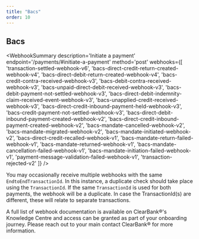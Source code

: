 ```yaml
---
title: "Bacs"
order: 10
---
```



## Bacs

<WebhookSummary
  description='Initiate a payment'
  endpoint='/payments/#initiate-a-payment'
  method='post'
  webhooks={[
    'transaction-settled-webhook-v6',
    'bacs-direct-credit-return-created-webhook-v4',
    'bacs-direct-debit-return-created-webhook-v4',
    'bacs-credit-contra-received-webhook-v3',
    'bacs-debit-contra-received-webhook-v3',
    'bacs-unpaid-direct-debit-received-webhook-v3',
    'bacs-debit-payment-not-settled-webhook-v3',
    'bacs-direct-debit-indemnity-claim-received-event-webhook-v3',
    'bacs-unapplied-credit-received-webhook-v3',
    'bacs-direct-credit-inbound-payment-held-webhook-v3',
    'bacs-credit-payment-not-settled-webhook-v3',
    'bacs-direct-debit-inbound-payment-created-webhook-v2',
    'bacs-direct-credit-inbound-payment-created-webhook-v2',
    'bacs-mandate-cancelled-webhook-v2',
    'bacs-mandate-migrated-webhook-v2',
    'bacs-mandate-initiated-webhook-v2',
    'bacs-direct-credit-recalled-webhook-v1',
    'bacs-mandate-return-failed-webhook-v1',
    'bacs-mandate-returned-webhook-v1',
    'bacs-mandate-cancellation-failed-webhook-v1',
    'bacs-mandate-initiation-failed-webhook-v1',
    'payment-message-validation-failed-webhook-v1',
    'transaction-rejected-v2'
  ]}
/>

<WebhookPlaceholder render='transaction-settled-webhook-v6' />
<WebhookPlaceholder render='bacs-direct-credit-return-created-webhook-v4' />
<WebhookPlaceholder render='bacs-direct-debit-return-created-webhook-v4' />
<WebhookPlaceholder render='bacs-credit-contra-received-webhook-v3' />
<WebhookPlaceholder render='bacs-debit-contra-received-webhook-v3' />
<WebhookPlaceholder render='bacs-unpaid-direct-debit-received-webhook-v3' />
<WebhookPlaceholder render='bacs-debit-payment-not-settled-webhook-v3' />
<WebhookPlaceholder render='bacs-direct-debit-indemnity-claim-received-event-webhook-v3' />
<WebhookPlaceholder render='bacs-unapplied-credit-received-webhook-v3' />
<WebhookPlaceholder render='bacs-direct-credit-inbound-payment-held-webhook-v3' />
<WebhookPlaceholder render='bacs-credit-payment-not-settled-webhook-v3' />
<WebhookPlaceholder render='bacs-direct-debit-inbound-payment-created-webhook-v2' />
<WebhookPlaceholder render='bacs-direct-credit-inbound-payment-created-webhook-v2' />
<WebhookPlaceholder render='bacs-mandate-cancelled-webhook-v2' />
<WebhookPlaceholder render='bacs-mandate-migrated-webhook-v2' />
<WebhookPlaceholder render='bacs-mandate-initiated-webhook-v2' />
<WebhookPlaceholder render='bacs-direct-credit-recalled-webhook-v1' />
<WebhookPlaceholder render='bacs-mandate-return-failed-webhook-v1' />
<WebhookPlaceholder render='bacs-mandate-returned-webhook-v1' />
<WebhookPlaceholder render='bacs-mandate-cancellation-failed-webhook-v1' />
<WebhookPlaceholder render='bacs-mandate-initiation-failed-webhook-v1' />
<WebhookPlaceholder render='payment-message-validation-failed-webhook-v1' />
<WebhookPlaceholder render='transaction-rejected-v2' />

You may occasionally receive multiple webhooks with the same `EndtoEndTransactionId`. In this instance, a duplicate check should take place using the `TransactionId`.
If the same `TransactionId` is used for both payments, the webhook will be a duplicate. In case the TransactionId(s) are different, these will relate to separate transactions.

A full list of webhook documentation is available on ClearBank®'s Knowledge Centre and access can be granted as part of your onboarding journey. Please reach out to your main contact ClearBank® for more information. 
